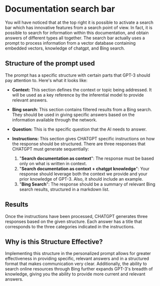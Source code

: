 # Documentation search bar

You will have noticed that at the top right it is possible to activate a search bar which has innovative features from a search point of view.
In fact, it is possible to search for information within this documentation, and obtain answers of different types all together.
The search bar actually uses a prompt to process information from a vector database containing embedded vectors, knowledge of chatgpt, and Bing search.

## Structure of the prompt used

The prompt has a specific structure with certain parts that GPT-3 should pay attention to. Here's what it looks like:

- **Context:** This section defines the context or topic being addressed. It will be used as a key reference by the inferential model to provide relevant answers.

- **Bing search**: This section contains filtered results from a Bing search. They should be used in giving specific answers based on the information available through the network.

- **Question:** This is the specific question that the AI needs to answer.

- **Instructions:** This section gives CHATGPT specific instructions on how the response should be structured. There are three responses that CHATGPT must generate sequentially:

    1. "**Search documentation as context**": The response must be based only on what is written in context.
    2. "**Search documentation as context + chatgpt knowledge**": Your response should leverage both the context we provide and your prior knowledge of GPT-3. Also, it should include an example.
    3. "**Bing Search**": The response should be a summary of relevant Bing search results, structured in a markdown list.

## Results

Once the instructions have been processed, CHATGPT generates three responses based on the given structure.
Each answer has a title that corresponds to the three categories indicated in the instructions.

## Why is this Structure Effective?

Implementing this structure in the personalized prompt allows for greater effectiveness in providing specific, relevant answers and in a structured format that makes communication very clear.
Additionally, the ability to search online resources through Bing further expands GPT-3's breadth of knowledge, giving you the ability to provide more current and relevant answers.
